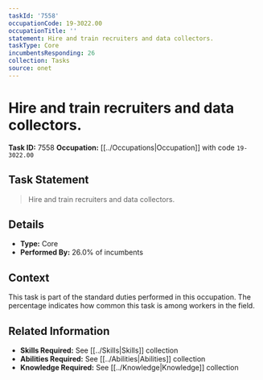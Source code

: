```yaml
---
taskId: '7558'
occupationCode: 19-3022.00
occupationTitle: ''
statement: Hire and train recruiters and data collectors.
taskType: Core
incumbentsResponding: 26
collection: Tasks
source: onet
---
```

# Hire and train recruiters and data collectors.

**Task ID:** 7558
**Occupation:** [[../Occupations|Occupation]] with code `19-3022.00`

## Task Statement

> Hire and train recruiters and data collectors.

## Details

- **Type:** Core
- **Performed By:** 26.0% of incumbents

## Context

This task is part of the standard duties performed in this occupation. The percentage indicates how common this task is among workers in the field.

## Related Information

- **Skills Required:** See [[../Skills|Skills]] collection
- **Abilities Required:** See [[../Abilities|Abilities]] collection
- **Knowledge Required:** See [[../Knowledge|Knowledge]] collection
